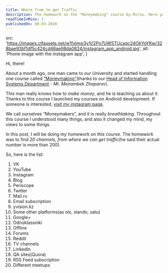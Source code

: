 ```yaml
---
title: Where from to get Traffic
description: The homework on the "Moneymaking" course by Mirus. Here you will find the 20 different sources where you can get traffic for your website or product.
readTimeInMins: 1
publishedOn: 08-03-2016
---
```


  src: 'https://images.ctfassets.net/w1fxlmsi3y1l/2Pn7UWSTUcaqc24OkYoYKw/328bae93bf1df5c424cd46ae98da0824/instagram_app_android.jpg',
  alt: 'Phone image with the instagram app',
}

Hi, there!

About a month ago, one man came to our University and started handling one course called [“Moneymaking”](http://i-sprint.kz/)(thanks to our [Head of Information Systems Department](http://sdu.edu.kz/en/programs/5b070300-information-systems/) - *Mr. Meirambek Zhaparov*).

This man really knows how to *make money*, and he is teaching us about it. Thanks to this course I launched my courses on Android development. If someone is interested, [visit my instagram page](https://www.instagram.com/kursy_android/).

We call ourselves “Moneymakers”, and it is really *breathtaking*. Throughout this course I understood many things, and also it changed my mind, my views to some things.

In this post, I will be doing my homework on this course. The homework was to find *20 channels, from where we can get traffic*(he said their actual number is more than 200).

<BlogImage 
  imgProps={img}
/>

So, here is the list:

1. VK
2. YouTube
3. Instagram
4. Blog
5. Periscope
6. Twitter
7. Mail.ru
8. Email subscription
9. yvision.kz
10. Some other platforms(as olx, slando, satu)
11. Google+
12. Odnoklassniki
13. Offline
14. Forums
15. Reddit
16. TV channels
17. LinkedIn
18. QA sites(Quora)
19. RSS Feed subscription
20. Different meetups
